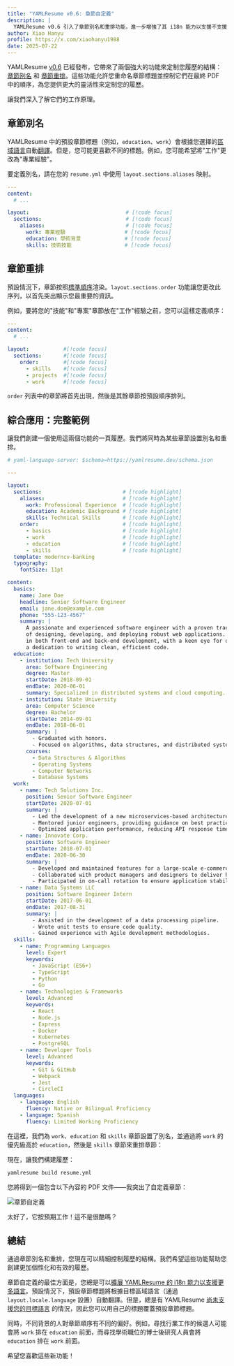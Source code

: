 ```yaml
---
title: "YAMLResume v0.6: 章節自定義"
description: |
  YAMLResume v0.6 引入了章節別名和重排功能，進一步增強了其 i18n 能力以支援不支援的語言。
author: Xiao Hanyu
profile: https://x.com/xiaohanyu1988
date: 2025-07-22
---
```


YAMLResume [v0.6](https://github.com/yamlresume/yamlresume/releases/tag/v0.6.0) 已經發布，它帶來了兩個強大的功能來定制您履歷的結構：[章節別名](/zh-tw/docs/layout/sections/aliases) 和 [章節重排](/zh-tw/docs/layout/sections/reorder)。這些功能允許您重命名章節標題並控制它們在最終 PDF 中的順序，為您提供更大的靈活性來定制您的履歷。

讓我們深入了解它們的工作原理。

## 章節別名

YAMLResume 中的預設章節標題（例如，`education`、`work`）會根據您選擇的[區域語言](/zh-tw/docs/layout#locale)自動[翻譯](/zh-tw/docs/layout/sections/docs/content/multi-languages)。但是，您可能更喜歡不同的標題。例如，您可能希望將"工作"更改為"專業經驗"。

要定義別名，請在您的 `resume.yml` 中使用 `layout.sections.aliases` 映射。

```yml lineNumbers title="resume.yml"
---
content:
  # ...

layout:                               # [!code focus]
  sections:                           # [!code focus]
    aliases:                          # [!code focus]
      work: 專業經驗                   # [!code focus]
      education: 學術背景              # [!code focus]
      skills: 技術技能                 # [!code focus]
```


## 章節重排

預設情況下，章節按照[標準順序](/zh-tw/docs/layout/sections/reorder#default-section-order)渲染。`layout.sections.order` 功能讓您更改此序列，以首先突出顯示您最重要的資訊。

例如，要將您的"技能"和"專案"章節放在"工作"經驗之前，您可以這樣定義順序：

```yml lineNumbers title="resume.yml"
---
content:
  # ...

layout:           #[!code focus]
  sections:       #[!code focus]
    order:        #[!code focus]
      - skills    #[!code focus]
      - projects  #[!code focus]
      - work      #[!code focus]
```

`order` 列表中的章節將首先出現，然後是其餘章節按預設順序排列。

## 綜合應用：完整範例

讓我們創建一個使用這兩個功能的一頁履歷。我們將同時為某些章節設置別名和重排。

```yml lineNumbers title="resume.yml"
# yaml-language-server: $schema=https://yamlresume.dev/schema.json

---

layout:
  sections:                          # [!code highlight]
    aliases:                         # [!code highlight]
      work: Professional Experience  # [!code highlight]
      education: Academic Background # [!code highlight]
      skills: Technical Skills       # [!code highlight]
    order:                           # [!code highlight]
      - basics                       # [!code highlight]
      - work                         # [!code highlight]
      - education                    # [!code highlight]
      - skills                       # [!code highlight]
  template: moderncv-banking
  typography:
    fontSize: 11pt

content:
  basics:
    name: Jane Doe
    headline: Senior Software Engineer
    email: jane.doe@example.com
    phone: "555-123-4567"
    summary: |
      A passionate and experienced software engineer with a proven track record
      of designing, developing, and deploying robust web applications. Skilled
      in both front-end and back-end development, with a keen eye for detail and
      a dedication to writing clean, efficient code.
  education:
    - institution: Tech University
      area: Software Engineering
      degree: Master
      startDate: 2018-09-01
      endDate: 2020-06-01
      summary: Specialized in distributed systems and cloud computing.
    - institution: State University
      area: Computer Science
      degree: Bachelor
      startDate: 2014-09-01
      endDate: 2018-06-01
      summary: |
        - Graduated with honors.
        - Focused on algorithms, data structures, and distributed systems.
      courses:
        - Data Structures & Algorithms
        - Operating Systems
        - Computer Networks
        - Database Systems
  work:
    - name: Tech Solutions Inc.
      position: Senior Software Engineer
      startDate: 2020-07-01
      summary: |
        - Led the development of a new microservices-based architecture, improving system scalability and reliability.
        - Mentored junior engineers, providing guidance on best practices and code quality.
        - Optimized application performance, reducing API response times by 30%.
    - name: Innovate Corp.
      position: Software Engineer
      startDate: 2018-07-01
      endDate: 2020-06-30
      summary: |
        - Developed and maintained features for a large-scale e-commerce platform using React and Node.js.
        - Collaborated with product managers and designers to deliver high-quality user experiences.
        - Participated in on-call rotation to ensure application stability.
    - name: Data Systems LLC
      position: Software Engineer Intern
      startDate: 2017-06-01
      endDate: 2017-08-31
      summary: |
        - Assisted in the development of a data processing pipeline.
        - Wrote unit tests to ensure code quality.
        - Gained experience with Agile development methodologies.
  skills:
    - name: Programming Languages
      level: Expert
      keywords:
        - JavaScript (ES6+)
        - TypeScript
        - Python
        - Go
    - name: Technologies & Frameworks
      level: Advanced
      keywords:
        - React
        - Node.js
        - Express
        - Docker
        - Kubernetes
        - PostgreSQL
    - name: Developer Tools
      level: Advanced
      keywords:
        - Git & GitHub
        - Webpack
        - Jest
        - CircleCI
  languages:
    - language: English
      fluency: Native or Bilingual Proficiency
    - language: Spanish
      fluency: Limited Working Proficiency
```

在這裡，我們為 `work`、`education` 和 `skills` 章節設置了別名，並通過將 `work` 的優先級高於 `education`，然後是 `skills` 章節來重排章節：

現在，讓我們構建履歷：

```bash
yamlresume build resume.yml
```

您將得到一個包含以下內容的 PDF 文件——我突出了自定義章節：

![章節自定義](/static/images/blog/section-customization/resume-highlight.webp)

太好了，它按預期工作！這不是很酷嗎？

## 總結

通過章節別名和重排，您現在可以精細控制履歷的結構。我們希望這些功能幫助您創建更加個性化和有效的履歷。

章節自定義的最佳方面是，您總是可以[擴展 YAMLResume 的 i18n 能力以支援更多語言](/zh-tw/docs/layout/sections/reorder#default-section-order)。預設情況下，預設章節標題將根據目標區域語言（通過 `layout.locale.language` 設置）自動翻譯。但是，總是有 YAMLResume [尚未支援您的目標語言](https://github.com/yamlresume/yamlresume/discussions/36) 的情況，因此您可以用自己的標題覆蓋預設章節標題。

同時，不同背景的人對章節順序有不同的偏好。例如，尋找行業工作的候選人可能會將 `work` 排在 `education` 前面，而尋找學術職位的博士後研究人員會將 `education` 排在 `work` 前面。

希望您喜歡這些新功能！
